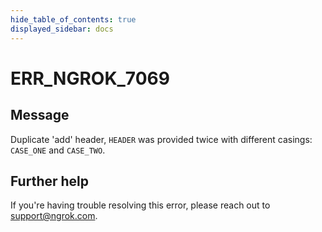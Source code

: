 ```yaml
---
hide_table_of_contents: true
displayed_sidebar: docs
---
```



# ERR_NGROK_7069

## Message

Duplicate 'add' header, `HEADER` was provided twice with different casings: `CASE_ONE` and `CASE_TWO`.

<ErrorDetails error="err_ngrok_7069" />

## Further help

If you're having trouble resolving this error, please reach out to [support@ngrok.com](mailto:support@ngrok.com?subject=Help%20with%20ERR_NGROK_7069).
